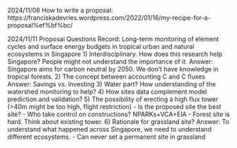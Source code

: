 
2024/11/08 How to write a proposal: https://franciskadevries.wordpress.com/2022/01/16/my-recipe-for-a-proposal%ef%bf%bc/

2024/11/11 Proposal Questions Record: Long-term monitoring of element cycles and surface energy budgets in tropical urban and natural ecosystems in Singapore
1)	Interdisciplinary. How does this research help Singapore? People might not understand the importance of it. 
Answer: Singapore aims for carbon neutral by 2050. We don’t have knowledge in tropical forests.
2)	The concept between accounting C and C fluxes
Answer: Savings vs. Investing
3)	Water part? How understanding of the watershed monitoring to help?
4)	How sites data complement model prediction and validation?
5)	The possibility of erecting a high flux tower (>40m might be too high, flight restriction)
-	Is the proposed site the best site?
-	Who take control on constructions? NPARKs+VCA+EIA
-	Forest site is hard. Think about existing tower.
6)	Rationale for grassland site?
Answer: To understand what happened across Singapore, we need to understand different ecosystems.
-	Can never set a permanent site in grassland
